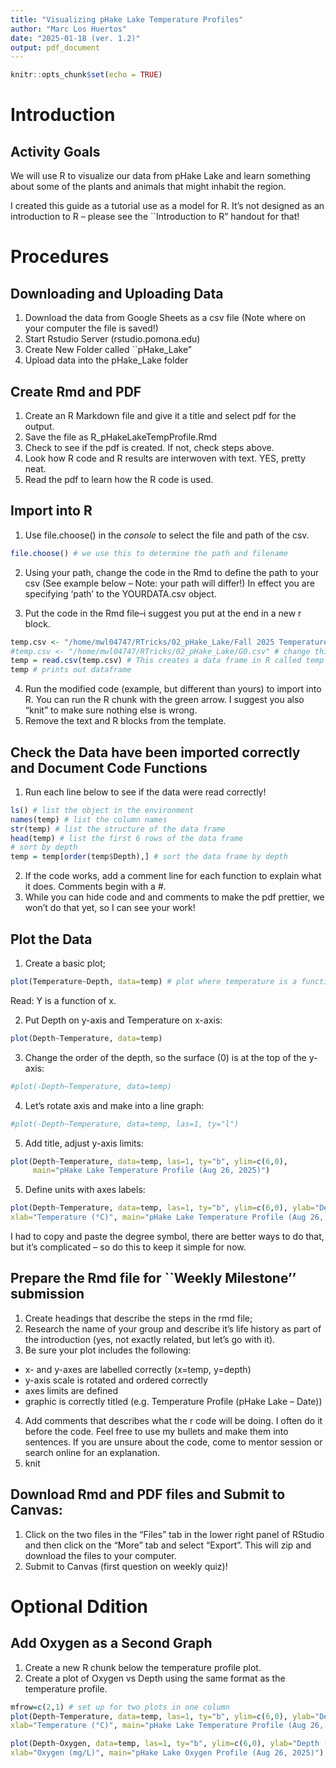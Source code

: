 ```yaml
---
title: "Visualizing pHake Lake Temperature Profiles"
author: "Marc Los Huertos"
date: "2025-01-18 (ver. 1.2)"
output: pdf_document
---
```


```r
knitr::opts_chunk$set(echo = TRUE)
```

# Introduction

## Activity Goals

We will use R to visualize our data from pHake Lake and learn something about some
of the plants and animals that might inhabit the region.

I created this guide as a tutorial use as a model for R. It's not designed 
as an introduction to R -- please see the ``Introduction to R" handout for that!

# Procedures

## Downloading and Uploading Data

1. Download the data from Google Sheets as a csv file (Note where on your computer the file is saved!)
2. Start Rstudio Server (rstudio.pomona.edu)
3. Create New Folder called ``pHake_Lake"
4. Upload data into the pHake_Lake folder

## Create Rmd and PDF

1. Create an R Markdown file and give it a title and select pdf for the output.
2. Save the file as R_pHakeLakeTempProfile.Rmd
3. Check to see if the pdf is created. If not, check steps above.
4. Look how R code and R results are interwoven with text. YES, pretty neat. 
5. Read the pdf to learn how the R code is used. 

## Import into R

1. Use file.choose() in the *console* to select the file and path of the csv.

```r
file.choose() # we use this to determine the path and filename
```

2. Using your path, change the code in the Rmd to define the path to your csv (See example below -- Note: your path will differ!) In effect you are specifying 'path' to the YOURDATA.csv object.

3. Put the code in the Rmd file--i suggest you put at the end in a new r block.

```r
temp.csv <- "/home/mwl04747/RTricks/02_pHake_Lake/Fall 2025 Temperature Profile Data Entry - Aug 2025.csv" # change this to your path...
#temp.csv <- "/home/mwl04747/RTricks/02_pHake_Lake/G0.csv" # change this to your path...
temp = read.csv(temp.csv) # This creates a data frame in R called temp
temp # prints out dataframe
```
4. Run the modified code (example, but different than yours) to import into R. You can 
run the R chunk with the green arrow. I suggest you also "knit" to make sure nothing 
else is wrong. 
5. Remove the text and R blocks from the template.



## Check the Data have been imported correctly and Document Code Functions

1. Run each line below to see if the data were read correctly!

```r
ls() # list the object in the environment
names(temp) # list the column names
str(temp) # list the structure of the data frame
head(temp) # list the first 6 rows of the data frame
# sort by depth
temp = temp[order(temp$Depth),] # sort the data frame by depth

```
2. If the code works, add a comment line for each function to explain what it does. Comments begin with a #.
3. While you can hide code and and comments to make the pdf prettier, we won't do that 
yet, so I can see your work!  

## Plot the Data

1. Create a basic plot;

```r
plot(Temperature~Depth, data=temp) # plot where temperature is a function of depth
```

Read: Y is a function of x. 

2. Put Depth on y-axis and Temperature on x-axis:

```r
plot(Depth~Temperature, data=temp)
```

3. Change the order of the depth, so the surface (0) is at the top of the y-axis:

```r
#plot(-Depth~Temperature, data=temp)
```

4. Let's rotate axis and make into a line graph:
```r
#plot(-Depth~Temperature, data=temp, las=1, ty="l")
```
5. Add title, adjust y-axis limits:
```r
plot(Depth~Temperature, data=temp, las=1, ty="b", ylim=c(6,0), 
     main="pHake Lake Temperature Profile (Aug 26, 2025)")
```

5. Define units with axes labels:
```r
plot(Depth~Temperature, data=temp, las=1, ty="b", ylim=c(6,0), ylab="Depth (M)", 
xlab="Temperature (°C)", main="pHake Lake Temperature Profile (Aug 26, 2025)")
```

I had to copy and paste the degree symbol, there are better ways to do that, but 
it's complicated -- so do this to keep it simple for now. 

## Prepare the Rmd file for ``Weekly Milestone'' submission

1. Create headings that describe the steps in the rmd file;
2. Research the name of your group and describe it's life history as part of the 
introduction (yes, not exactly related, but let's go with it).
3. Be sure your plot includes the following: 

 - x- and y-axes are labelled correctly (x=temp, y=depth)
 - y-axis scale is rotated and ordered correctly
 - axes limits are defined
 - graphic is correctly titled (e.g. Temperature Profile (pHake Lake -- Date))


4. Add comments that describes what the r code will be doing. I often do it 
before the code. Feel free to use my bullets and make them into sentences. 
If you are unsure about the code, come to mentor session or search online 
for an explanation. 
5. knit

## Download Rmd and PDF files and Submit to Canvas:

1. Click on the two files in the "Files" tab in the lower right panel of RStudio and then click on the "More" tab and select "Export".  This will zip and download the files to your computer.
2. Submit to Canvas (first question on weekly quiz)!

# Optional Ddition

## Add Oxygen as a Second Graph

1. Create a new R chunk below the temperature profile plot.
2. Create a plot of Oxygen vs Depth using the same format as the temperature profile.
```r
mfrow=c(2,1) # set up for two plots in one column
plot(Depth~Temperature, data=temp, las=1, ty="b", ylim=c(6,0), ylab="Depth (M)",
xlab="Temperature (°C)", main="pHake Lake Temperature Profile (Aug 26, 2025)")

plot(Depth~Oxygen, data=temp, las=1, ty="b", ylim=c(6,0), ylab="Depth (M)",
xlab="Oxygen (mg/L)", main="pHake Lake Oxygen Profile (Aug 26, 2025)")

```




